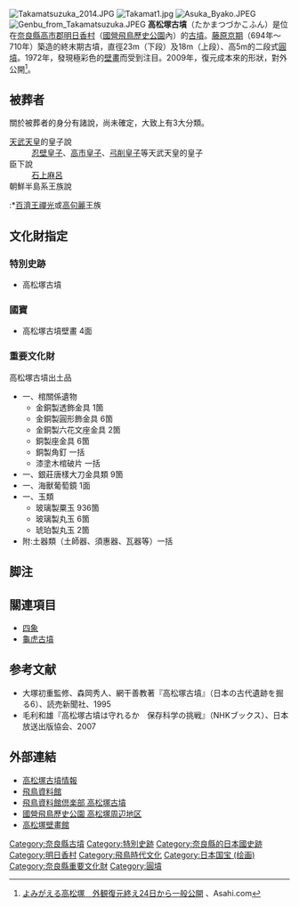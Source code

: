 [[File:Takamatsuzuka_2014.JPG|thumb]]
[[File:Takamat1.jpg|thumb]]
[[File:Asuka_Byako.JPEG|thumb]]
[[File:Genbu_from_Takamatsuzuka.JPEG|thumb]]
'''高松塚古墳'''（たかまつづかこふん）是位在[[奈良縣|奈良縣]][[高市郡|高市郡]][[明日香村|明日香村]]（[[國營飛鳥歷史公園|國營飛鳥歷史公園]]內）的[[古墳|古墳]]。[[藤原京|藤原京期]]（694年～710年）築造的終末期古墳，直徑23m（下段）及18m（上段）、高5m的二段式[[圓墳|圓墳]]。1972年，發現極彩色的[[壁畫|壁畫]]而受到注目。2009年，復元成本來的形狀，對外公開<ref>[http://www.asahi.com/national/update/1023/OSK200910230082.html よみがえる高松塚　外観復元終え24日から一般公開] {{Wayback|url=http://www.asahi.com/national/update/1023/OSK200910230082.html |date=20091228000526 }}、Asahi.com</ref>。

==被葬者==
關於被葬者的身分有諸說，尚未確定，大致上有3大分類。

;[[天武天皇|天武天皇]]的皇子說
:[[忍壁皇子|忍壁皇子]]、[[高市皇子|高市皇子]]、[[弓削皇子|弓削皇子]]等天武天皇的皇子
;臣下說
:[[石上麻呂|石上麻呂]]
;朝鮮半島系王族說
:*[[百濟王禪光|百濟王禪光]]或[[高句麗|高句麗]]王族

== 文化財指定 ==
=== 特別史跡 ===
*高松塚古墳

=== 國寶 ===
*高松塚古墳壁畫 4面

=== 重要文化財 ===
高松塚古墳出土品
*一、棺關係遺物
**金銅製透飾金具 1箇
**金銅製圓形飾金具 6箇
**金銅製六花文座金具 2箇
**銅製座金具 6箇
**銅製角釘 一括
**漆塗木棺破片 一括
*一、銀莊唐樣大刀金具類 9箇
*一、海獸葡萄鏡 1面
*一、玉類
**玻璃製粟玉 936箇
**玻璃製丸玉 6箇
**琥珀製丸玉 2箇
*附:土器類（土師器、須惠器、瓦器等）一括

== 脚注 ==
{{reflist}}

== 關連項目 ==
*[[四象|四象]]
*[[龜虎古墳|龜虎古墳]]

== 参考文献 ==
{{Portal box|日本|历史}}
*大塚初重監修、森岡秀人、網干善教著『高松塚古墳』（日本の古代遺跡を掘る6）、読売新聞社、1995
*毛利和雄『高松塚古墳は守れるか　保存科学の挑戦』（NHKブックス）、日本放送出版協会、2007

== 外部連結 ==
{{commonscat|Takamatsuzuka Kofun}}
* [http://www.asukamura.jp/chosa_hokoku/takamatsuzuka/index.html 高松塚古墳情報] {{Wayback|url=http://www.asukamura.jp/chosa_hokoku/takamatsuzuka/index.html |date=20160323081824 }}
* [http://www.nabunken.go.jp/asuka/annai/index.html 飛鳥資料館] {{Wayback|url=http://www.nabunken.go.jp/asuka/annai/index.html |date=20160304031345 }}
* [http://www.asukanet.gr.jp/ASUKA2/TAKAMATUTUKA/takamatutuka.html 飛鳥資料館倶楽部 高松塚古墳] {{Wayback|url=http://www.asukanet.gr.jp/ASUKA2/TAKAMATUTUKA/takamatutuka.html |date=20160414165135 }}
* [https://web.archive.org/web/20160528131001/http://www.asuka-park.go.jp/area/takamatsu.html 國營飛鳥歷史公園 高松塚周辺地区]
* [https://web.archive.org/web/20160320145455/http://www.asukabito.or.jp/html/promenade02.html 高松塚壁畫館]

{{DEFAULTSORT:Takamatsuzuka kofun}}
[[Category:奈良縣古墳|Category:奈良縣古墳]]
[[Category:特別史跡|Category:特別史跡]]
[[Category:奈良縣的日本國史跡|Category:奈良縣的日本國史跡]]
[[Category:明日香村|Category:明日香村]]
[[Category:飛鳥時代文化|Category:飛鳥時代文化]]
[[Category:日本国宝_(绘画)|Category:日本国宝 (绘画)]]
[[Category:奈良縣重要文化財|Category:奈良縣重要文化財]]
[[Category:圓墳|Category:圓墳]]